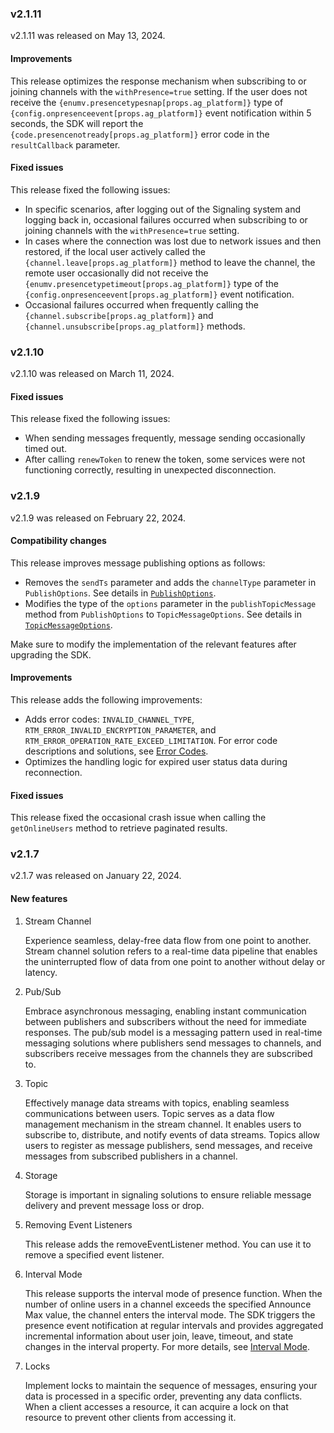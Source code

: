 
<PlatformWrapper platform='android'>

### v2.1.11

v2.1.11 was released on May 13, 2024.

#### Improvements

This release optimizes the response mechanism when subscribing to or joining channels with the `withPresence=true` setting. If the user does not receive the <code>{enumv.presencetypesnap[props.ag_platform]}</code> type of <code>{config.onpresenceevent[props.ag_platform]}</code> event notification within 5 seconds, the SDK will report the <code>{code.presencenotready[props.ag_platform]}</code> error code in the `resultCallback` parameter.

#### Fixed issues

This release fixed the following issues:

- In specific scenarios, after logging out of the Signaling system and logging back in, occasional failures occurred when subscribing to or joining channels with the `withPresence=true` setting.
- In cases where the connection was lost due to network issues and then restored, if the local user actively called the <code>{channel.leave[props.ag_platform]}</code> method to leave the channel, the remote user occasionally did not receive the <code>{enumv.presencetypetimeout[props.ag_platform]}</code> type of the <code>{config.onpresenceevent[props.ag_platform]}</code> event notification.
- Occasional failures occurred when frequently calling the <code>{channel.subscribe[props.ag_platform]}</code> and <code>{channel.unsubscribe[props.ag_platform]}</code> methods.

### v2.1.10

v2.1.10 was released on March 11, 2024.

#### Fixed issues

This release fixed the following issues:

- When sending messages frequently, message sending occasionally timed out.
- After calling `renewToken` to renew the token, some services were not functioning correctly, resulting in unexpected disconnection.

### v2.1.9

v2.1.9 was released on February 22, 2024.

#### Compatibility changes

This release improves message publishing options as follows:

- Removes the `sendTs` parameter and adds the `channelType` parameter in `PublishOptions`. See details in [`PublishOptions`](../reference/api/#messagepublishpropsag_platform).
- Modifies the type of the `options` parameter in the `publishTopicMessage` method from `PublishOptions` to `TopicMessageOptions`. See details in [`TopicMessageOptions`](../reference/api/#topicpublishpropsag_platform).

Make sure to modify the implementation of the relevant features after upgrading the SDK.

#### Improvements

This release adds the following improvements:

- Adds error codes: `INVALID_CHANNEL_TYPE`, `RTM_ERROR_INVALID_ENCRYPTION_PARAMETER`, and `RTM_ERROR_OPERATION_RATE_EXCEED_LIMITATION`. For error code descriptions and solutions, see [Error Codes](../reference/api#error-codes-table).
- Optimizes the handling logic for expired user status data during reconnection.

#### Fixed issues

This release fixed the occasional crash issue when calling the `getOnlineUsers` method to retrieve paginated results.

### v2.1.7

v2.1.7 was released on January 22, 2024.

#### New features

1. Stream Channel

    Experience seamless, delay-free data flow from one point to another. Stream channel solution refers to a real-time data pipeline that enables the uninterrupted flow of data from one point to another without delay or latency.

2. Pub/Sub

    Embrace asynchronous messaging, enabling instant communication between publishers and subscribers without the need for immediate responses. The pub/sub model is a messaging pattern used in real-time messaging solutions where publishers send messages to channels, and subscribers receive messages from the channels they are subscribed to.

3. Topic

    Effectively manage data streams with topics, enabling seamless communications between users. Topic serves as a data flow management mechanism in the stream channel. It enables users to subscribe to, distribute, and notify events of data streams. Topics allow users to register as message publishers, send messages, and receive messages from subscribed publishers in a channel.

4. Storage

    Storage is important in signaling solutions to ensure reliable message delivery and prevent message loss or drop.

5. Removing Event Listeners

    This release adds the removeEventListener method. You can use it to remove a specified event listener.

6. Interval Mode

    This release supports the interval mode of presence function. When the number of online users in a channel exceeds the specified Announce Max value, the channel enters the interval mode. The SDK triggers the presence event notification at regular intervals and provides aggregated incremental information about user join, leave, timeout, and state changes in the interval property. For more details, see [Interval Mode](../reference/api#presence-event-types).

7. Locks

    Implement locks to maintain the sequence of messages, ensuring your data is processed in a specific order, preventing any data conflicts. When a client accesses a resource, it can acquire a lock on that resource to prevent other clients from accessing it.

</PlatformWrapper>